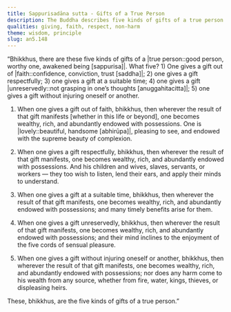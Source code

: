 ```yaml
---
title: Sappurisadāna sutta - Gifts of a True Person
description: The Buddha describes five kinds of gifts of a true person - 1) giving out of faith, 2) giving with respect, 2) giving at a suitable time, 4) giving unreservedly, and 5) giving without harming oneself or another.
qualities: giving, faith, respect, non-harm
theme: wisdom, principle
slug: an5.148
---
```


“Bhikkhus, there are these five kinds of gifts of a |true person::good person, worthy one, awakened being [sappurisa]|. What five? 1) One gives a gift out of |faith::confidence, conviction, trust [saddha]|; 2) one gives a gift respectfully; 3) one gives a gift at a suitable time; 4) one gives a gift |unreservedly::not grasping in one’s thoughts [anuggahitacitta]|; 5) one gives a gift without injuring oneself or another.

1) When one gives a gift out of faith, bhikkhus, then wherever the result of that gift manifests [whether in this life or beyond], one becomes wealthy, rich, and abundantly endowed with possessions. One is |lovely::beautiful, handsome [abhirūpa]|, pleasing to see, and endowed with the supreme beauty of complexion.

2) When one gives a gift respectfully, bhikkhus, then wherever the result of that gift manifests, one becomes wealthy, rich, and abundantly endowed with possessions. And his children and wives, slaves, servants, or workers — they too wish to listen, lend their ears, and apply their minds to understand.

3) When one gives a gift at a suitable time, bhikkhus, then wherever the result of that gift manifests, one becomes wealthy, rich, and abundantly endowed with possessions; and many timely benefits arise for them.

4) When one gives a gift unreservedly, bhikkhus, then wherever the result of that gift manifests, one becomes wealthy, rich, and abundantly endowed with possessions; and their mind inclines to the enjoyment of the five cords of sensual pleasure.

5) When one gives a gift without injuring oneself or another, bhikkhus, then wherever the result of that gift manifests, one becomes wealthy, rich, and abundantly endowed with possessions; nor does any harm come to his wealth from any source, whether from fire, water, kings, thieves, or displeasing heirs.

These, bhikkhus, are the five kinds of gifts of a true person.”